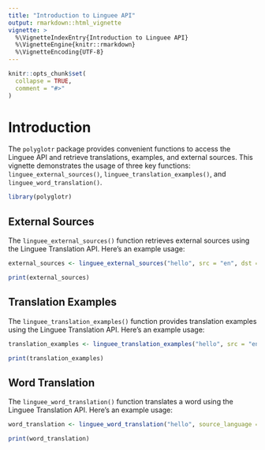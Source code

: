 ---
title: "Introduction to Linguee API"
output: rmarkdown::html_vignette
vignette: >
  %\VignetteIndexEntry{Introduction to Linguee API}
  %\VignetteEngine{knitr::rmarkdown}
  %\VignetteEncoding{UTF-8}
---

```{r, include = FALSE}
knitr::opts_chunk$set(
  collapse = TRUE,
  comment = "#>"
)
```

# Introduction

The `polyglotr` package provides convenient functions to access the Linguee API and retrieve translations, examples, and external sources. This vignette demonstrates the usage of three key functions: `linguee_external_sources()`, `linguee_translation_examples()`, and `linguee_word_translation()`.

```{r}
library(polyglotr)
```



## External Sources

The `linguee_external_sources()` function retrieves external sources using the Linguee Translation API. Here's an example usage:

```{r}
external_sources <- linguee_external_sources("hello", src = "en", dst = "de")

print(external_sources)
```


## Translation Examples

The `linguee_translation_examples()` function provides translation examples using the Linguee Translation API. Here's an example usage:


```{r}
translation_examples <- linguee_translation_examples("hello", src = "en", dst = "de")

print(translation_examples)
```



## Word Translation

The `linguee_word_translation()` function translates a word using the Linguee Translation API. Here's an example usage:


```{r}
word_translation <- linguee_word_translation("hello", source_language = "en", target_language = "de")

print(word_translation)
```


